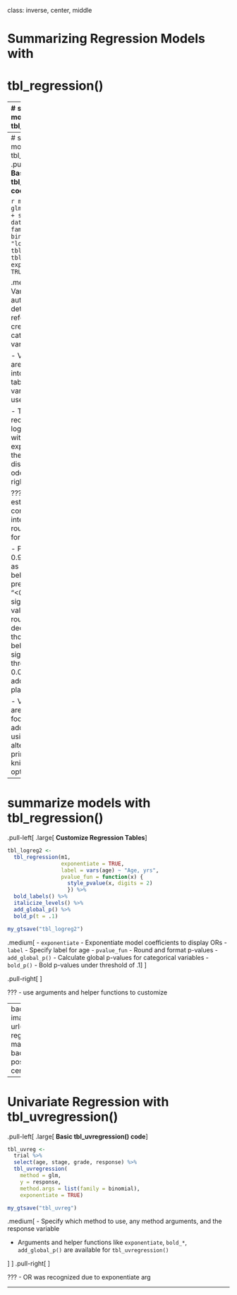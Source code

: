 class: inverse, center, middle

# Summarizing Regression Models with
# tbl_regression()

---
# summarize models with tbl_regression()

.large[**Example: Summarizing regression models**]

.pull-left[
.large[

**Goal**: Summarize a logistic regression model predicting tumor response
  
**Basic tbl_regression() code**
]

```r
library(gtsummary)
library(tidyverse)

m1 = glm(response ~ age + stage + grade,
         data = trial,
         family = binomial(link = "logit"))
tbl_logreg <- tbl_regression(m1, exponentiate = TRUE)

```
]

```r
my_gtsave("tbl_logreg")
```

.pull-right[
<p align="center"><img src="images/tbl_logreg.png" width=80%></p>
]


---
# summarize models with tbl_regression()
.pull-left[
.large[
**Basic tbl_regression() code**
]

```r
m1 = glm(response ~ age + stage + grade,
         data = trial,
         family = binomial(link = "logit"))
tbl_logreg <- 
  tbl_regression(m1, exponentiate = TRUE)
```
```r
my_gtsave("tbl_logreg")
```

.medium[
- Variable types are automatically detected and reference rows are created for categorical variables.

- Variable labels are carried through into the output table (if no labels, variable names are used). 

- The model was recognized as logistic regression with coefficients exponentiated, so the header displayed “OR” for odds ratio.
]
]
.pull-right[
<p align="center"><img src="images/tbl_logreg.png" width=70%></p>
]

???
- Model estimates and confidence intervals are rounded and nicely formatted.

- P-values above 0.9 are presented as “>0.9” and below 0.001 are presented as “<0.001”. Non-significant p-values are only rounded to one decimal, while those close to or below the significance threshold (default 0.05) have additional decimal places by default.

- Variable levels are indented and footnotes are added if printed using {gt}. (can alternatively be printed using knitr::kable(); see options here)


---
# summarize models with tbl_regression()
.pull-left[
.large[
**Customize Regression Tables**
]

```r
tbl_logreg2 <- 
  tbl_regression(m1,
                 exponentiate = TRUE, 
                 label = vars(age) ~ "Age, yrs", 
                 pvalue_fun = function(x) {
                   style_pvalue(x, digits = 2)
                   }) %>%
  bold_labels() %>%
  italicize_levels() %>%
  add_global_p() %>%
  bold_p(t = .1)
```
```r
my_gtsave("tbl_logreg2")
```

.medium[
- `exponentiate` - Exponentiate model coefficients to display ORs
- `label` - Specify label for age
- `pvalue_fun` - Round and format p-values
- `add_global_p()` - Calculate global p-values for categorical variables
- `bold_p()` - Bold p-values under threshold of .1
]
]

.pull-right[
<p align="center"><img src="images/tbl_logreg2.png" width=80%></p>
]

???
- use arguments and helper functions to customize


---
background-image: url(images/tbl-regression-markup.png)
background-position: center

---

# Univariate Regression with tbl_uvregression()
.pull-left[
.large[
**Basic tbl_uvregression() code**
]

```r
tbl_uvreg <- 
  trial %>% 
  select(age, stage, grade, response) %>%
  tbl_uvregression(
    method = glm,
    y = response,
    method.args = list(family = binomial),
    exponentiate = TRUE)
```
```r
my_gtsave("tbl_uvreg")
```

.medium[
- Specify which method to use, any method arguments, and the response variable

- Arguments and helper functions like `exponentiate`, `bold_*`, `add_global_p()` are available for `tbl_uvregression()`

]
]
.pull-right[
<p align="center"><img src="images/tbl_uvreg.png" width=70%></p>
]

???
- OR was recognized due to exponentiate arg

---


